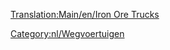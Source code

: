 [[Translation:Main/en/Iron Ore Trucks]]
{{nl/Wegvoertuig|name     = MPS IJzerertstruck
  |img      = MPS_Iron_Ore_Truck.png
  |price    = £4.961 (€9.922) 
  |speed    = 30 mph (48 km/h)
  |annual   = £421 (€842)
  |designed = 1936
  |life     = 15
  |capacity = 22 ton ijzererts
}}
{{nl/Wegvoertuig|name     = Uhl IJzerertstruck
  |img      = Uhl_Iron_Ore_Truck.png
  |price    = £5.740 (€11.480) 
  |speed    = 55 mph (88 km/h)
  |annual   = £787 (€1.574)
  |designed = 1977
  |life     = 15
  |capacity = 25 ton ijzererts
}}
{{nl/Wegvoertuig|name     = Chippy IJzerertstruck
  |img      = Chippy_Iron_Ore_Truck.png
  |price    = £6.150 (€12.300) 
  |speed    = 70 mph (112 km/h)
  |annual   = £1.125 (€2.250)
  |designed = 2011
  |life     = 15
  |capacity = 27 ton ijzererts
}}

[[Category:nl/Wegvoertuigen]]